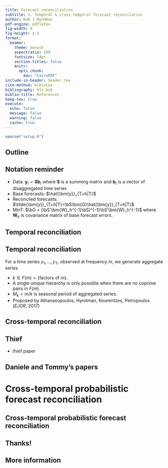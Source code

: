 ```yaml
---
title: Forecast reconciliation
subtitle: 3. Temporal & cross-temporal forecast reconcilation
author: Rob J Hyndman
pdf-engine: pdflatex
fig-width: 9
fig-height: 4.5
format:
  beamer:
    theme: monash
    aspectratio: 169
    fontsize: 14pt
    section-titles: false
    knitr:
      opts_chunk:
        dev: "CairoPDF"
include-in-header: header.tex
cite-method: biblatex
bibliography: hts.bib
biblio-title: References
keep-tex: true
execute:
  echo: false
  message: false
  warning: false
  cache: true
---
```


```r
source("setup.R")
```

## Outline

\vspace*{0.4cm}\tableofcontents

## Notation reminder

* Data: $\bm{y}_t = \bm{S}\bm{b}_t$ where $\bm{S}$ is a summing matrix and $\bm{b}_t$ is a vector of disaggregated time series
* Base forecasts: $\hat{\bm{y}}_{T+h|T}$
* Reconciled forecasts: $\tilde{\bm{y}}_{T+h|T}=\bS\bm{G}\hat{\bm{y}}_{T+h|T}$
* MinT: $\bG = (\bS'\bm{W}_h^{-1}\bS)^{-1}\bS'\bm{W}_h^{-1}$ where $\bm{W}_h$ is covariance matrix of base forecast errors.


## Temporal reconciliation

\only<1>{\begin{tikzpicture}
\tikzstyle{every node}=[ellipse,draw,inner sep=0.2pt,fill=red!15,font=\small]
\tikzstyle[level distance=.1cm]
\tikzstyle[sibling distance=7cm]
\tikzstyle{level 1}=[sibling distance=72mm,set style={{every node}+=[fill=blue!15]}]
\tikzstyle{level 2}=[sibling distance=36mm,set style={{every node}+=[fill=yellow]}]
\tikzstyle{level 3}=[sibling distance=12mm,font=\scriptsize,set style={{every node}+=[fill=green]}]
\node{Annual}[edge from parent fork down]
 child {node {Semi-Annual$_1$}
   child {node {Q$_1$}
     child {node {\scriptsize M$_1$}}
     child {node {\scriptsize M$_2$}}
     child {node {\scriptsize M$_3$}}
   }
   child {node {Q$_2$}
     child {node {\scriptsize M$_4$}}
     child {node {\scriptsize M$_5$}}
     child {node {\scriptsize M$_6$}}
   }
 }
 child {node {Semi-Annual$_2$}
   child {node {Q$_3$}
     child {node {\scriptsize M$_7$}}
     child {node {\scriptsize M$_8$}}
     child {node {\scriptsize M$_9$}}
   }
   child {node {Q$_4$}
     child {node {\scriptsize M$_{10}$}}
     child {node {\scriptsize M$_{11}$}}
     child {node {\scriptsize M$_{12}$}}
   }
 };
\end{tikzpicture}}
\only<2->{\begin{tikzpicture}
\tikzstyle{every node}=[ellipse,draw,inner sep=0.2pt,fill=red!15,font=\small]
\tikzstyle[level distance=.1cm]
\tikzstyle[sibling distance=7cm]
\tikzstyle{level 1}=[sibling distance=48mm,set style={{every node}+=[fill=blue!15]}]
\tikzstyle{level 2}=[sibling distance=24mm,set style={{every node}+=[fill=yellow]}]
\tikzstyle{level 3}=[sibling distance=12mm,set style={{every node}+=[fill=green]}]
\node{Annual}[edge from parent fork down]
 child {node {FourM$_1$}
   child {node {BiM$_1$}
     child {node {\scriptsize M$_1$}}
     child {node {\scriptsize M$_2$}}
   }
   child {node {BiM$_2$}
     child {node {\scriptsize M$_3$}}
     child {node {\scriptsize M$_4$}}
   }
 }
 child {node {FourM$_2$}
   child {node {BiM$_3$}
     child {node {\scriptsize M$_5$}}
     child {node {\scriptsize M$_6$}}
   }
   child {node {BiM$_4$}
     child {node {\scriptsize M$_7$}}
     child {node {\scriptsize M$_8$}}
   }
 }
  child {node {FourM$_3$}
   child {node {BiM$_5$}
     child {node {\scriptsize M$_9$}}
     child {node {\scriptsize M$_{10}$}}
   }
   child {node {BiM$_6$}
     child {node {\scriptsize M$_{11}$}}
     child {node {\scriptsize M$_{12}$}}
   }
 };
\end{tikzpicture}}\pause

\vspace*{10cm}

\only<3>{\begin{textblock}{12}(2,7)
\begin{alertblock}{}
\begin{itemize}
\item[\color{white}\ding{229}] Forecast series at each available frequency.
\item[\color{white}\ding{229}] Optimally combine forecasts within the same year.
\end{itemize}
\end{alertblock}
\end{textblock}}

## Temporal reconciliation
\fontsize{14}{15}\sf

For a time series  $y_1,\dots,y_T$, observed at frequency $m$, we generate aggregate series
\begin{alertblock}{}\vspace*{-0.1cm}
\[
y_j^{\left[k\right]} = \sum^{jk}_{t=1+(j-1)k}{y_t},\qquad \text{for $j = 1,\dots,\lfloor T/k\rfloor$}
\]
\end{alertblock}
* $k \in F(m)=\{\text{factors of $m$}\}$.
* A single unique hierarchy is only possible when there are no coprime pairs in $F(m)$.
* $M_k=m/k$ is seasonal period of aggregated series.
* Proposed by Athanasopoulos, Hyndman, Kourentzes, Petropoulos (*EJOR*, 2017)

## Cross-temporal reconciliation

\begin{block}{}
\begin{itemize}
\item Kourentzes, Athanasopoulos (\emph{ATR}, 2019)
\item Punia, Singh, Madaan (\emph{C\&IE}, 2020)
\item Di Fonzo,  Girolimetto (2020)
\end{itemize}
\end{block}\pause

\begin{alertblock}{ISF talks coming up!}
\begin{itemize}
\item[\ding{229}] Mitch O'Hara-Wild: \emph{Probabilistic cross-temporal hierarchies in fable} (in about 3 hours)
\item[\ding{229}] Tommi Di Fonzo: \emph{Non-negative cross-temporal forecast reconciliation. An application to the Australian domestic tourism flows} (in about 11 hours).
\end{itemize}
\end{alertblock}

\vspace*{10cm}

## Thief

* thief paper

## Daniele and Tommy's papers

\nocite{Di_FonGir2022a,temporal-hierarchies}


# Cross-temporal probabilistic forecast reconciliation

##  Cross-temporal probabilistic forecast reconciliation

## Thanks!

\placefig{0}{1.4}{trim = 10 45 0 0, clip=TRUE, width=10cm, height=2.5cm}{roman}
\placefig{2}{1.4}{trim = 20 20 0 0, clip=TRUE, width=10cm, height=2.7cm}{george}
\placefig{4}{1.4}{trim = 0 10 0 0, clip=TRUE, width=10cm, height=2.5cm}{hanlin}
\placefig{6}{1.4}{trim = 10 0 0 0, clip=TRUE, width=10cm, height=2.5cm}{earowang}
\placefig{8}{1.4}{trim = 0 15 0 0, clip=TRUE, width=10cm, height=2.5cm}{alanlee}
\placefig{10}{1.4}{trim = 30 0 0 0, clip=TRUE, width=10cm, height=2.5cm}{mitch}
\placefig{12}{1.4}{trim = 15 0 0 0, clip=TRUE, width=10cm, height=2.5cm}{shanika}
\placefig{14}{1.4}{trim = 40 0 0 0, clip=TRUE, width=10cm, height=2.5cm}{tas}

\placefig{0}{3.9}{trim = 30 10 30 0, clip=TRUE, width=10cm, height=2.5cm}{puwasala}
\placefig{2}{3.9}{trim = 0 10 0 0, clip=TRUE, width=10cm, height=2.5cm}{fotios}
\placefig{4}{3.9}{trim = 100 30 50 20, clip=TRUE, width=10cm, height=2.5cm}{nikos}
\placefig{6}{3.9}{trim = 50 30 0 0, clip=TRUE, width=10cm, height=2.5cm}{souhaib}
\placefig{8}{3.9}{trim = 110 40 50 0, clip=TRUE, width=10cm, height=2.5cm}{james}
\placefig{10}{3.9}{trim = 40 40 0 0, clip=TRUE, width=10cm, height=2.5cm}{mahdi}
\placefig{12}{3.9}{trim = 50 50 0 0, clip=TRUE, width=10cm, height=2.5cm}{christoph}
\placefig{14}{3.9}{trim = 50 50 0 20, clip=TRUE, width=10cm, height=2.5cm}{fin}

\placefig{0}{6.4}{trim = 10 0 0 0, clip=TRUE, width=10cm, height=2.5cm}{berwin}
\placefig{2}{6.4}{trim = 10 20 0 0, clip=TRUE, width=10cm, height=2.5cm}{galit}
\placefig{4}{6.4}{trim = 10 0 0 0, clip=TRUE, width=10cm, height=2.5cm}{mahsa}
\placefig{6}{6.4}{trim = 10 0 0 0, clip=TRUE, width=10cm, height=2.5cm}{florian}
\placefig{8}{6.4}{trim = 30 0 0 0, clip=TRUE, width=10cm, height=2.5cm}{evan}
\placefig{10}{6.4}{trim = 5 5 0 0, clip=TRUE, width=10cm, height=2.5cm}{vassilis}
\placefig{12}{6.4}{trim = 90 0 0 0, clip=TRUE, width=10cm, height=2.5cm}{carla}
\placefig{14}{6.4}{trim = 0 40 0 0, clip=TRUE, width=10cm, height=2.5cm}{pablo}

## More information
\fontsize{18}{20}\sf

\href{https://robjhyndman.com/fr2023}{\includegraphics[width=0.5cm]{figs/slide}\, robjhyndman.com/fr2023}

\href{https://robjhyndman.com}{\faicon{home} robjhyndman.com}

\href{https://twitter.com/robjhyndman}{\faicon{twitter} @robjhyndman}

\href{https://aus.social/@robjhyndman}{\includegraphics[width=0.5cm]{figs/mastodon}\, aus.social/@robjhyndman}

\href{https://github.com/robjhyndman}{\faicon{github}  @robjhyndman}

\href{mailto:rob.hyndman@monash.edu}{\faicon{envelope}  rob.hyndman@monash.edu}

\begin{textblock}{6.2}(0,8.8)\pgfsetfillopacity{0.65}
\begin{beamercolorbox}[wd=4.7cm]{block body}
\fontsize{6}{6}\sf\color[RGB]{72,45,34}\href{https://www.flaticon.com/free-icons/presentation}{Presentation icon created by orvipixel - Flaticon}
\end{beamercolorbox}
\end{textblock}

